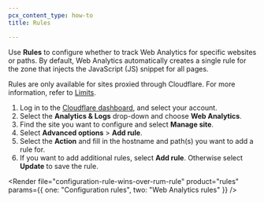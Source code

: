 ```yaml
---
pcx_content_type: how-to
title: Rules

---
```



Use **Rules** to configure whether to track Web Analytics for specific websites or paths. By default, Web Analytics automatically creates a single rule for the zone that injects the JavaScript (JS) snippet for all pages.

Rules are only available for sites proxied through Cloudflare. For more information, refer to [Limits](/web-analytics/limits/).

1. Log in to the [Cloudflare dashboard](https://dash.cloudflare.com/login), and select your account.
2. Select the **Analytics & Logs** drop-down and choose **Web Analytics**.
3. Find the site you want to configure and select **Manage site**.
4. Select **Advanced options** > **Add rule**.
5. Select the **Action** and fill in the hostname and path(s) you want to add a rule for.
6. If you want to add additional rules, select **Add rule**. Otherwise select **Update** to save the rule.

<Render file="configuration-rule-wins-over-rum-rule" product="rules" params={{ one: "Configuration rules", two: "Web Analytics rules" }} />
